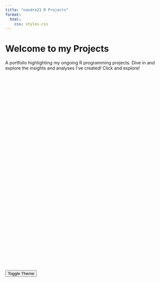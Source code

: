 ```yaml
---
title: "nandre21 R Projects"
format: 
  html: 
    css: styles.css
---
```


# Welcome to my Projects

A portfolio highlighting my ongoing R programming projects. Dive in and explore the insights and analyses I've created! Click and explore!

<div id="timeline-embed" style="width: 100%; height: 600px;"></div>

<!-- Include Timeline.js -->
<link rel="stylesheet" href="https://cdn.knightlab.com/libs/timeline3/latest/css/timeline.css">
<script src="https://cdn.knightlab.com/libs/timeline3/latest/js/timeline.js"></script>

<script type="text/javascript">
var timeline_json = {
    "title": {
        "text": {
            "headline": "Project Timeline",
            "text": "Click on each milestone to explore projects, PDF descriptions, and GitHub links."
        }
    },
    "events": [
        {
            "start_date": {
                "year": "2023"
            },
            "text": {
                "headline": "Project 1: IDA World Bank Projects Map",
                "text": "<p>This interactive map displays the geographical distribution and details of projects funded by the International Development Association (IDA) under the World Bank. It allows users to explore project details and impact globally, providing a comprehensive view of development efforts worldwide.<br><a href='World_Bank_Map_Project__30_09_24_.pdf' target='_blank'>Download PDF</a> | <a href='https://github.com/nandre21/World-Bank-Aid-Projects-Map' target='_blank'>GitHub Repo</a></p>"
            },
            "media": {
                "url": "images/Loadedmap.png",
                "caption": "Interactive Map Example"
            }
        },
        {
            "start_date": {
                "year": "2024"
            },
            "text": {
                "headline": "Project 2: Retail Investor Sentiment Tracker - Equity Analysis Tool",
                "text": "<p>This Shiny app analyzes Retail Investor sentiment for Equities based on discussions in the r/wallstreetbets subreddit. The app features real-time stock prices and sentiment analysis, daily sentiment scores, and trending equities.<br><a href='Equity_Analysis_Project__30_09_24_.pdf' target='_blank'>Download PDF</a> | <a href='https://github.com/nandre21/Wallstreetbets-Sentiment-Analysis?tab=readme-ov-file' target='_blank'>GitHub Repo</a></p>"
            },
            "media": {
                "url": "images/Loadedinterface.png",
                "caption": "Retail Investor Sentiment Tracker Example"
            }
        },
        {
            "start_date": {
                "year": "2024"
            },
            "text": {
                "headline": "Project 3: Identifying Political Shifts",
                "text": "<p>This Shiny app analyzes Reddit comments to extract sentiment and profanity scores based on user discussions in specific subreddits. The application leverages the RedditExtractoR package for data fetching and performs sentiment analysis using the sentimentr package.<br><a href='Politicization_through_Reddit_Comments.pdf' target='_blank'>Download PDF</a> | <a href='https://github.com/nandre21/Political-Sentiment.git' target='_blank'>GitHub Repo</a></p>"
            },
            "media": {
                "url": "images/politicalsentiment.png",
                "caption": "Political Sentiment Analysis Example"
            }
        }
        // Add more events (projects) as needed
    ]
};

window.timeline = new TL.Timeline('timeline-embed', timeline_json);
</script>

<!-- Toggle Theme Button -->
<button id="theme-toggle" style="margin-top: 20px;">Toggle Theme</button>
<script>
    document.getElementById('theme-toggle').onclick = function() {
        document.body.classList.toggle('dark-mode');
    }
</script>
